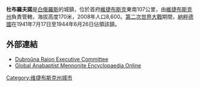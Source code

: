 '''杜布羅夫諾'''是[[白俄羅斯|白俄羅斯]]的城鎮，位於首府[[維捷布斯克|維捷布斯克]]東南107公里，由[[維捷布斯克州|維捷布斯克州]]負責管轄，海拔高度170米，2008年人口8,600。[[第二次世界大戰|第二次世界大戰]]期間，[[納粹德國|納粹德國]]在1941年7月17日至1944年6月26日佔領該鎮。

==外部連結==
*[http://dubrovno.vitebsk-region.gov.by/en/ Dubroŭna Raion Executive Committee] {{Wayback|url=http://dubrovno.vitebsk-region.gov.by/en/ |date=20210122115812 }}
*[https://web.archive.org/web/20081210193236/http://www.gameo.org/encyclopedia/encyclopedia/contents/dubrovna_vitsebsk_voblast_belarus Global Anabaptist Mennonite Encyclopaedia Online]

{{Vitsebsk Voblast}}
{{Belarus-geo-stub}}
[[Category:维捷布斯克州城市|Category:维捷布斯克州城市]]